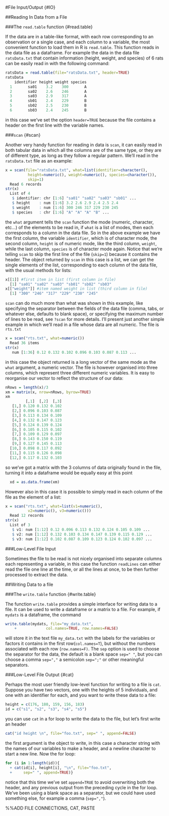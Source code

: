 #File Input/Output {#IO}

##Reading In Data from a File

###The `read.table` function {#read.table}

If the data are in a table-like format, with each row corresponding to an observation or a single case, and each column to a variable, the most convenient function to load them in R is `read.table`. This function reads in the data file as a dataframe. For example the data in the data file `ratsData.txt` that contain information (height, weight, and species) of 6 rats can be easily read in with the following command:
```{r, eval=FALSE}
ratsData = read.table(file="ratsData.txt", header=TRUE)
ratsData
    identifier height weight species
  1       sa01    3.2    300       A
  2       sa02    2.6    246       A
  3       sa03    2.9    317       A
  4       sb01    2.4    229       B
  5       sb02    2.5    230       B
  6       sb03    2.4    245       B
```
in this case we've set the option `header=TRUE` because the file contains a header on the first line with the variable names.


###`scan` {#scan}

Another very handy function for reading in data is `scan`, it can easily read in both tabular data in which all the columns are of the same type, or they are of different type, as long as they follow a regular pattern. We'll read in the `ratsData.txt` file as an example:
```{r eval=FALSE}
x = scan(file="ratsData.txt", what=list(identifier=character(),
          height=numeric(), weight=numeric(), species=character()),
          skip=1)
  Read 6 records
str(x)
  List of 4
   $ identifier: chr [1:6] "sa01" "sa02" "sa03" "sb01" ...
   $ height    : num [1:6] 3.2 2.6 2.9 2.4 2.5 2.4
   $ weight    : num [1:6] 300 246 317 229 230 245
   $ species   : chr [1:6] "A" "A" "A" "B" ...
```
the `what` argument tells the `scan` function the mode (numeric, character, etc...) of the elements to be read in, if `what` is a list of modes, then each corresponds to a column in the data file. So in the above example we have the first column, the variable `identifier`, which is of character mode, the second column, `height` is of numeric mode, like the third column, `weight`, while the last column, `species` is of character mode again. Notice that we're telling `scan` to skip the first line of the file (`skip=1`) because it contains the header. The object returned by `scan` in this case is a list, we can get the single elements of the list, corresponding to each column of the data file, with the usual methods for lists:
```{r eval=FALSE}
x[[1]] #first item in list (first column in file)
  [1] "sa01" "sa02" "sa03" "sb01" "sb02" "sb03"
x[["weight"]] #item named weight in list (third column in file)
  [1] "300" "246" "317" "229" "230" "245"
```
`scan` can do much more than what was shown in this example, like specifying the separator between the fields of the data file (comma, tabs, or whatever else, defaults to blank space), or specifying the maximum number of lines to be read, see `?scan` for more details. I'll present just another simple example in which we'll read in a file whose data are all numeric. The file is `rts.txt`
```{r, eval=FALSE}
x = scan("rts.txt", what=numeric())
  Read 36 items
str(x)
   num [1:36] 0.12 0.132 0.102 0.096 0.103 0.087 0.113 ...
```
in this case the object returned is a long vector of the same mode as the `what` argument, a numeric vector. The file is however organised into three columns, which represent three different numeric variables. It is easy to reorganise our vector to reflect the structure of our data:
```{r eval=FALSE}
nRows = length(x)/3
xm = matrix(x, nrow=nRows, byrow=TRUE)
xm
         [,1]  [,2]  [,3]
   [1,] 0.120 0.132 0.102
   [2,] 0.096 0.103 0.087
   [3,] 0.113 0.134 0.109
   [4,] 0.132 0.147 0.123
   [5,] 0.124 0.139 0.124
   [6,] 0.105 0.115 0.102
   [7,] 0.109 0.129 0.097
   [8,] 0.143 0.150 0.119
   [9,] 0.127 0.145 0.113
  [10,] 0.098 0.117 0.092
  [11,] 0.115 0.126 0.098
  [12,] 0.117 0.132 0.103
```
so we've got a matrix with the 3 columns of data originally found in the file, turning it into a dataframe would be equally easy at this point
```{r eval=FALSE}
  xd = as.data.frame(xm)
```
However also in this case it is possible to simply read in each column of the file as the element of a list:
```{r eval=FALSE}
x = scan("rts.txt", what=list(v1=numeric(),
          v2=numeric(), v3=numeric()))
  Read 12 records
str(x)
  List of 3
   $ v1: num [1:12] 0.12 0.096 0.113 0.132 0.124 0.105 0.109 ...
   $ v2: num [1:12] 0.132 0.103 0.134 0.147 0.139 0.115 0.129 ...
   $ v3: num [1:12] 0.102 0.087 0.109 0.123 0.124 0.102 0.097 ...
```

###Low-Level File Input

Sometimes the file to be read is not nicely organised into separate columns each representing a variable, in this case the function `readLines` can either read the file one line at the time, or all the lines at once, to be then further processed to extract the data.

##Writing Data to a file

###The `write.table` function {#write.table}

The function `write.table` provides a simple interface for writing data to a file. It can be used to write a dataframe or a matrix to a file. For example, if `mydats` is a dataframe, the command
```{r eval=FALSE}
write.table(mydats, file="my_data.txt",
    +             col.names=TRUE, row.names=FALSE)
```
will store it in the text file `my_data.txt` with the labels for the variables or factors it contains in the first row(`col.names=T`), but without the numbers associated with each row (`row.names=F)`. The `sep` option is used to choose the separator for the data, the default is a blank space `sep=" "`, but you can choose a comma `sep=","` a semicolon `sep=";"` or other meaningful separators.

###Low-Level File Output {#cat}

 Perhaps the most user friendly low-level function for writing to a file is `cat`. Suppose you have two vectors, one with the heights of 5 individuals, and one with an identifier for each, and you want to write these data to a file:
```{r eval=FALSE}
height = c(176, 180, 159, 156, 183)
id = c("s1", "s2", "s3", "s4", "s5")
```
you can use `cat` in a for loop to write the data to the file, but let's first write an header
```{r eval=FALSE}
cat("id height \n", file="foo.txt", sep=" ", append=FALSE)
```
the first argument is the object to write, in this case a character string with the names of our variables to make a header, and a newline character to start a new line. Now the for loop:
```{r eval=FALSE}
for (i in 1:length(id)){
  + cat(id[i], height[i], "\n", file="foo.txt",
  +     sep=" ", append=TRUE)}
```
notice that this time we've set `append=TRUE` to avoid overwriting both the header, and any previous output from the preceding cycle in the for loop. We've been using a blank space as a separator, but we could have used something else, for example a comma (`sep=","`).



%%ADD FILE CONNECTIONS, CAT, PASTE


